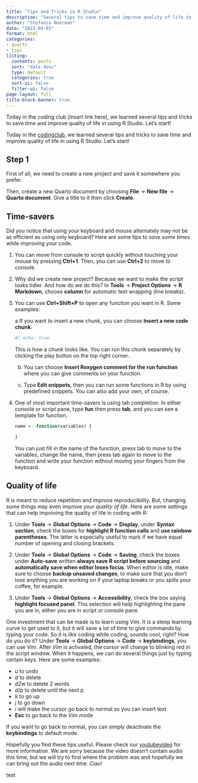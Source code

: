 ```yaml
---
title: "Tips and Tricks in R Studio"
description: "Several tips to save time and improve quality of life in using R Studio"
author: "Stefania Noerman"
date: "2023-04-03"
format: html
categories: 
- quarto
- tips
listing:
  contents: posts
  sort: "date desc"
  type: default
  categories: true
  sort-ui: false
  filter-ui: false
page-layout: full
title-block-banner: true
---
```


Today in the coding club (insert link here), we learned several tips and
tricks to save time and improve quality of life in using R Studio. Let's
start!

Today in the [codingclub](https://coding-club.rostools.org/), we learned
several tips and tricks to save time and improve quality of life in
using R Studio. Let's start!

## Step 1

First of all, we need to create a new project and save it somewhere you
prefer.

Then, create a new Quarto document by choosing **File** -\> **New file**
-\> **Quarto document**. Give a title to it then click **Create**.

## Time-savers

Did you notice that using your keyboard and mouse alternately may not be
as efficient as using only keyboard? Here are some tips to *save some
times* while improving your code.

1.  You can move from console to script quickly without touching your
    mouse by pressing **Ctrl+1**. Then, you can use **Ctrl+2** to move
    to console.

2.  Why did we create new project? Because we want to make the script
    looks tidier. And how do we do this? In **Tools** -\> **Project
    Options** -\> **R Markdown**, choose **column** for automatic text
    wrapping (line breaks).

3.  You can use **Ctrl+Shift+P** to open any function you want in R.
    Some examples:

    a.If you want to insert a new chunk, you can choose **Insert a new
    code chunk**.

    ```r
    #| echo: true
    ```

    This is how a chunk looks like. You can run this chunk separately by
    clicking the play button on the top right corner.

    b.  You can choose **Insert Roxygen comment for the run function**
        where you can give comments on your function.

    c.  Type **Edit snippets**, then you can run some functions in R by
        using predefined snippets. You can also add your own, of course.

4.  One of most important time-savers is using tab completion. In either
    console or script pane, type **fun** then press **tab**, and you can
    see a template for function.

    ```r
    name <- function(variables) {
        
    }
    ```

    You can just fill in the name of the function, press tab to move to
    the variables, change the name, then press tab again to move to the
    function and write your function without moving your fingers from
    the keyboard.

## Quality of life

R is meant to reduce repetition and improve reproducibility. But,
changing some things may even improve your *quality of life*. Here are
some settings that can help improving the quality of life in coding with
R:

1.  Under **Tools** -\> **Global Options** -\> **Code** -\> **Display**,
    under **Syntax section**, check the boxes for **highlight R function
    calls** and **use rainbow parentheses**. The latter is especially
    useful to mark if we have equal number of opening and closing
    brackets.

2.  Under **Tools** -\> **Global Options** -\> **Code** -\> **Saving**,
    check the boxes under **Auto-save** written **always save R script
    before sourcing** and **automatically save when editor loses
    focus**. When editor is idle, make sure to choose **backup unsaved
    changes**, to make sure that you don't lose anything you are working
    on if your laptop breaks or you spills your coffee, for example.

3.  Under **Tools** -\> **Global Options** -\> **Accessibility**, check
    the box saying **highlight focused panel**. This selection will help
    highlighting the pane you are in, either you are in script or
    console pane.

One investment that can be made is to learn using Vim. It is a steep
learning curve to get used to it, but it will save a lot of time to give
commands by typing your code. So it is like coding while coding, sounds
cool, right? How do you do it? Under **Tools** -\> **Global Options**
-\> **Code** -\> **keybindings**, you can use *Vim*. After *Vim* is
activated, the cursor will change to blinking red in the script window.
When it happens, we can do several things just by typing certain keys.
Here are some examples:

-   *u* to undo
-   *d* to delete
-   *d2w* to delete 2 words
-   *d/p* to delete until the next p
-   *k* to go up
-   *j* to go down
-   *i* will make the cursor go back to normal so you can insert text
-   **Esc** to go back to the *Vim* mode

If you want to go back to normal, you can simply deactivate the
**keybindings** to default mode.

Hopefully you find these tips useful. Please check our
[youtubevideo](link_here_when_available) for more information. We are
sorry because the video doesn't contain audio this time, but we will try
to find where the problem was and hopefully we can bring out the audio
next time. Ciao!

test
